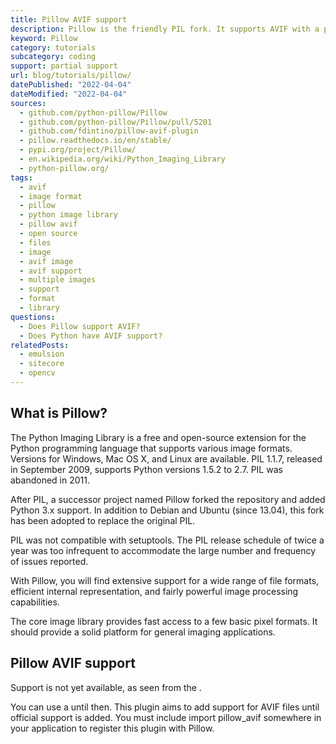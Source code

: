 ```yaml
---
title: Pillow AVIF support
description: Pillow is the friendly PIL fork. It supports AVIF with a plugin.
keyword: Pillow
category: tutorials
subcategory: coding
support: partial support
url: blog/tutorials/pillow/
datePublished: "2022-04-04"
dateModified: "2022-04-04"
sources:
  - github.com/python-pillow/Pillow
  - github.com/python-pillow/Pillow/pull/5201
  - github.com/fdintino/pillow-avif-plugin
  - pillow.readthedocs.io/en/stable/
  - pypi.org/project/Pillow/
  - en.wikipedia.org/wiki/Python_Imaging_Library
  - python-pillow.org/
tags:
  - avif
  - image format
  - pillow
  - python image library
  - pillow avif
  - open source
  - files
  - image
  - avif image
  - avif support
  - multiple images
  - support
  - format
  - library
questions:
  - Does Pillow support AVIF?
  - Does Python have AVIF support?
relatedPosts:
  - emulsion
  - sitecore
  - opencv
---
```


## What is Pillow?

The Python Imaging Library is a free and open-source extension for the Python programming language that supports various image formats. Versions for Windows, Mac OS X, and Linux are available. PIL 1.1.7, released in September 2009, supports Python versions 1.5.2 to 2.7. PIL was abandoned in 2011.

After PIL, a successor project named Pillow forked the repository and added Python 3.x support. In addition to Debian and Ubuntu (since 13.04), this fork has been adopted to replace the original PIL.

PIL was not compatible with setuptools. The PIL release schedule of twice a year was too infrequent to accommodate the large number and frequency of issues reported.

With Pillow, you will find extensive support for a wide range of file formats, efficient internal representation, and fairly powerful image processing capabilities.

The core image library provides fast access to a few basic pixel formats. It should provide a solid platform for general imaging applications.

## Pillow AVIF support

Support is not yet available, as seen from the <Link text="Github tickets" href="github.com/python-pillow/Pillow/pull/5201"/>.

You can use a <Link text="custom AVIF plugin created by Frankie Dintino" href="github.com/fdintino/pillow-avif-plugin"/> until then. This plugin aims to add support for AVIF files until official support is added. You must include import pillow_avif somewhere in your application to register this plugin with Pillow.
